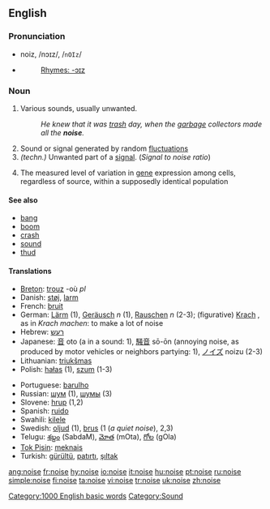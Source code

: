 ==English==

===Pronunciation===
*noiz, /nɔɪz/, /<tt>nOIz</tt>/
*{{audio|en-us-noise.ogg|Audio (US)}}
*:[[Rhymes:English:-ɔɪz|Rhymes: -ɔɪz]]

===Noun===
{{en-noun}}

# Various sounds, usually unwanted.
#: ''He knew that it was [[trash]] day, when the [[garbage]] collectors made all the '''noise'''.''
# Sound or signal generated by random [[fluctuation]]s
# ''(techn.)'' Unwanted part of a [[signal]]. (''Signal to noise ratio'')
# {{genetics}} The measured level of variation in [[gene]] expression among cells, regardless of source, within a supposedly identical population 

====See also====
* [[bang]]
* [[boom]]
* [[crash]]
* [[sound]]
* [[thud]]



====Translations====
{{top}}
*[[Breton]]: [[trouz]] {{m}} -où ''pl''
*Danish: [[støj]], [[larm]]
*French: [[bruit]] {{m}}
*German: [[Lärm]] {{m}} (1), [[Geräusch]] ''n'' (1), [[Rauschen]] ''n'' (2-3); (figurative) [[Krach]] {{m}}, as in ''Krach machen'': to make a lot of noise 
*Hebrew: [[רעש]] {{m}}
*Japanese: [[音]] oto (a in a sound: 1), [[騒音]] sō-ōn (annoying noise, as produced by motor vehicles or neighbors partying: 1), [[ノイズ]] noizu (2-3)
*Lithuanian: [[triukšmas]] {{m}}
*Polish: [[hałas]] {{m}} (1), [[szum]] {{m}} (1-3)
{{mid}}
*Portuguese: [[barulho]] {{m}}
*Russian: [[шум]] (1), [[шумы]] (3)
*Slovene: [[hrup]] {{m}} (1,2)
*Spanish: [[ruido]]
*Swahili: [[kilele]]
*Swedish: [[oljud]] {{n}} (1), [[brus]] (1 (''a quiet noise''), 2,3) {{n}}
*Telugu: [[శబ్దం]] (SabdaM), [[మోత]] (mOta), [[గోల]] (gOla)
*[[Tok Pisin]]: [[meknais]]
*Turkish: [[gürültü]], [[patırtı]], [[şıltak]]
{{bottom}}

[[Category:1000 English basic words]]
[[Category:Sound]]

[[ang:noise]]
[[fr:noise]]
[[hy:noise]]
[[io:noise]]
[[it:noise]]
[[hu:noise]]
[[pt:noise]]
[[ru:noise]]
[[simple:noise]]
[[fi:noise]]
[[ta:noise]]
[[vi:noise]]
[[tr:noise]]
[[uk:noise]]
[[zh:noise]]